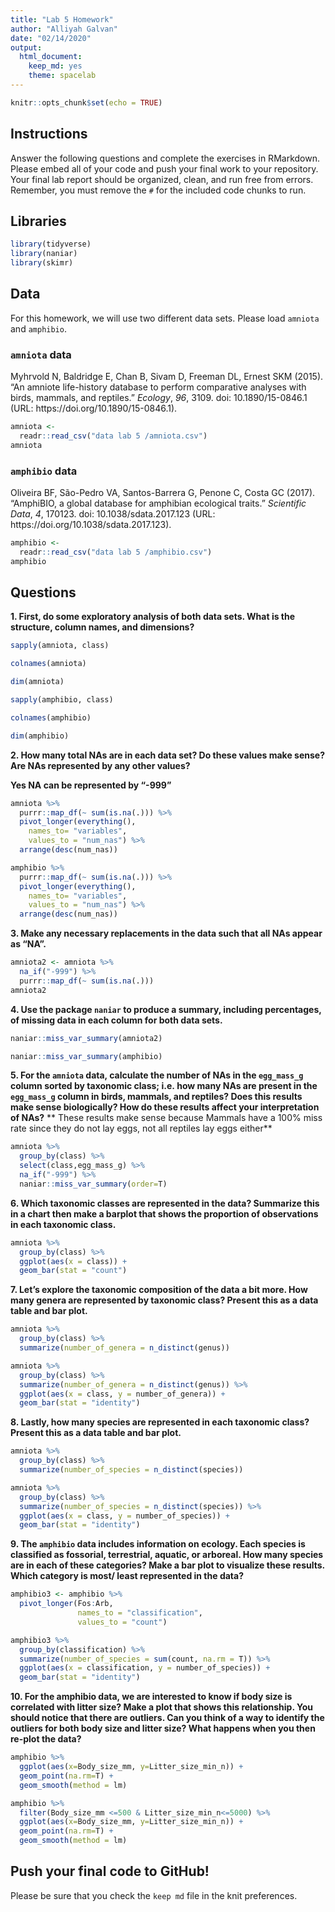 ```yaml
---
title: "Lab 5 Homework"
author: "Alliyah Galvan"
date: "02/14/2020"
output:
  html_document: 
    keep_md: yes
    theme: spacelab
---
```


```r
knitr::opts_chunk$set(echo = TRUE)
```

## Instructions
Answer the following questions and complete the exercises in RMarkdown. Please embed all of your code and push your final work to your repository. Your final lab report should be organized, clean, and run free from errors. Remember, you must remove the `#` for the included code chunks to run.  

## Libraries
```r
library(tidyverse)
library(naniar)
library(skimr)
```

## Data
For this homework, we will use two different data sets. Please load `amniota` and `amphibio`.  

### `amniota` data
Myhrvold N, Baldridge E, Chan B, Sivam D, Freeman DL, Ernest SKM (2015). “An amniote life-history
database to perform comparative analyses with birds, mammals, and reptiles.” _Ecology_, *96*, 3109.
doi: 10.1890/15-0846.1 (URL: https://doi.org/10.1890/15-0846.1).
```r
amniota <- 
  readr::read_csv("data lab 5 /amniota.csv")
amniota
```

### `amphibio` data
Oliveira BF, São-Pedro VA, Santos-Barrera G, Penone C, Costa GC (2017). “AmphiBIO, a global database
for amphibian ecological traits.” _Scientific Data_, *4*, 170123. doi: 10.1038/sdata.2017.123 (URL:
https://doi.org/10.1038/sdata.2017.123).
```r
amphibio <- 
  readr::read_csv("data lab 5 /amphibio.csv")
amphibio
```

## Questions  
**1. First, do some exploratory analysis of both data sets. What is the structure, column names, and dimensions?**  
```r
sapply(amniota, class)
```


```r
colnames(amniota)
```


```r
dim(amniota)
```

```r
sapply(amphibio, class)
```


```r
colnames(amphibio)
```


```r
dim(amphibio)
```

**2. How many total NAs are in each data set? Do these values make sense? Are NAs represented by any other values?**

**Yes NA can be represented by "-999"**
```r
amniota %>%
  purrr::map_df(~ sum(is.na(.))) %>% 
  pivot_longer(everything(),
    names_to= "variables",
    values_to = "num_nas") %>% 
  arrange(desc(num_nas))
```

```r
amphibio %>%
  purrr::map_df(~ sum(is.na(.))) %>% 
  pivot_longer(everything(),
    names_to= "variables",
    values_to = "num_nas") %>% 
  arrange(desc(num_nas))
```

**3. Make any necessary replacements in the data such that all NAs appear as "NA".**   

```r
amniota2 <- amniota %>%
  na_if("-999") %>% 
  purrr::map_df(~ sum(is.na(.)))
amniota2
```

**4. Use the package `naniar` to produce a summary, including percentages, of missing data in each column for both data sets.**  

```r
naniar::miss_var_summary(amniota2)
```

```r
naniar::miss_var_summary(amphibio)
```


**5. For the `amniota` data, calculate the number of NAs in the `egg_mass_g` column sorted by taxonomic class; i.e. how many NAs are present in the `egg_mass_g` column in birds, mammals, and reptiles? Does this results make sense biologically? How do these results affect your interpretation of NAs?** 
** These results make sense because Mammals have a 100% miss rate since they do not lay eggs, not all reptiles lay eggs either**
```r
amniota %>%
  group_by(class) %>% 
  select(class,egg_mass_g) %>%
  na_if("-999") %>% 
  naniar::miss_var_summary(order=T)
```

**6. Which taxonomic classes are represented in the data? Summarize this in a chart then make a barplot that shows the proportion of observations in each taxonomic class.**

```r
amniota %>%
  group_by(class) %>% 
  ggplot(aes(x = class)) +
  geom_bar(stat = "count")
```

**7. Let's explore the taxonomic composition of the data a bit more. How many genera are represented by taxonomic class? Present this as a data table and bar plot.**
```r
amniota %>% 
  group_by(class) %>% 
  summarize(number_of_genera = n_distinct(genus))
```

```r
amniota %>% 
  group_by(class) %>% 
  summarize(number_of_genera = n_distinct(genus)) %>% 
  ggplot(aes(x = class, y = number_of_genera)) +
  geom_bar(stat = "identity")
```


**8. Lastly, how many species are represented in each taxonomic class? Present this as a data table and bar plot.**
```r

amniota %>% 
  group_by(class) %>% 
  summarize(number_of_species = n_distinct(species))
```

```r
amniota %>% 
  group_by(class) %>% 
  summarize(number_of_species = n_distinct(species)) %>% 
  ggplot(aes(x = class, y = number_of_species)) +
  geom_bar(stat = "identity")

```

**9. The `amphibio` data includes information on ecology. Each species is classified as fossorial, terrestrial, aquatic, or arboreal. How many species are in each of these categories? Make a bar plot to visualize these results. Which category is most/ least represented in the data?**

```r
amphibio3 <- amphibio %>% 
  pivot_longer(Fos:Arb, 
               names_to = "classification",
               values_to = "count")
```


```r
amphibio3 %>% 
  group_by(classification) %>% 
  summarize(number_of_species = sum(count, na.rm = T)) %>% 
  ggplot(aes(x = classification, y = number_of_species)) +
  geom_bar(stat = "identity")
```
**10. For the amphibio data, we are interested to know if body size is correlated with litter size? Make a plot that shows this relationship. You should notice that there are outliers. Can you think of a way to identify the outliers for both body size and litter size? What happens when you then re-plot the data?**

```r
amphibio %>%
  ggplot(aes(x=Body_size_mm, y=Litter_size_min_n)) +
  geom_point(na.rm=T) +
  geom_smooth(method = lm)
```
```r
amphibio %>%
  filter(Body_size_mm <=500 & Litter_size_min_n<=5000) %>% 
  ggplot(aes(x=Body_size_mm, y=Litter_size_min_n)) +
  geom_point(na.rm=T) +
  geom_smooth(method = lm)
```



## Push your final code to GitHub!
Please be sure that you check the `keep md` file in the knit preferences. 